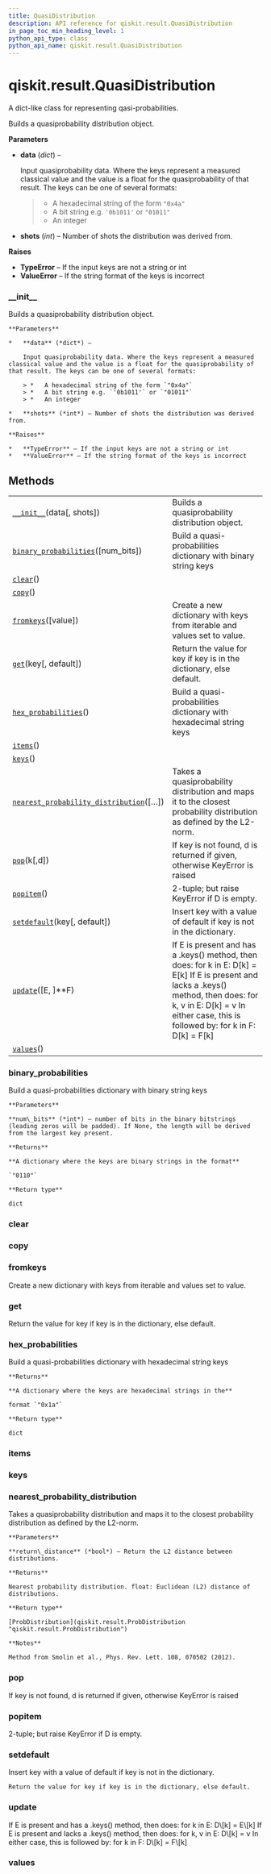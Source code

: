```yaml
---
title: QuasiDistribution
description: API reference for qiskit.result.QuasiDistribution
in_page_toc_min_heading_level: 1
python_api_type: class
python_api_name: qiskit.result.QuasiDistribution
---
```


<span id="qiskit-result-quasidistribution" />

# qiskit.result.QuasiDistribution

<Class id="qiskit.result.QuasiDistribution" isDedicatedPage={true} github="https://github.com/qiskit/qiskit/tree/stable/0.18/qiskit/result/distributions/quasi.py" signature="QuasiDistribution(data, shots=None)" modifiers="class">
  A dict-like class for representing qasi-probabilities.

  Builds a quasiprobability distribution object.

  **Parameters**

  *   **data** (*dict*) –

      Input quasiprobability data. Where the keys represent a measured classical value and the value is a float for the quasiprobability of that result. The keys can be one of several formats:

      > *   A hexadecimal string of the form `"0x4a"`
      > *   A bit string e.g. `'0b1011'` or `"01011"`
      > *   An integer

  *   **shots** (*int*) – Number of shots the distribution was derived from.

  **Raises**

  *   **TypeError** – If the input keys are not a string or int
  *   **ValueError** – If the string format of the keys is incorrect

  ### \_\_init\_\_

  <Function id="qiskit.result.QuasiDistribution.__init__" signature="__init__(data, shots=None)">
    Builds a quasiprobability distribution object.

    **Parameters**

    *   **data** (*dict*) –

        Input quasiprobability data. Where the keys represent a measured classical value and the value is a float for the quasiprobability of that result. The keys can be one of several formats:

        > *   A hexadecimal string of the form `"0x4a"`
        > *   A bit string e.g. `'0b1011'` or `"01011"`
        > *   An integer

    *   **shots** (*int*) – Number of shots the distribution was derived from.

    **Raises**

    *   **TypeError** – If the input keys are not a string or int
    *   **ValueError** – If the string format of the keys is incorrect
  </Function>

  ## Methods

  |                                                                                                                                                                                  |                                                                                                                                                                                                                               |
  | -------------------------------------------------------------------------------------------------------------------------------------------------------------------------------- | ----------------------------------------------------------------------------------------------------------------------------------------------------------------------------------------------------------------------------- |
  | [`__init__`](#qiskit.result.QuasiDistribution.__init__ "qiskit.result.QuasiDistribution.__init__")(data\[, shots])                                                               | Builds a quasiprobability distribution object.                                                                                                                                                                                |
  | [`binary_probabilities`](#qiskit.result.QuasiDistribution.binary_probabilities "qiskit.result.QuasiDistribution.binary_probabilities")(\[num\_bits])                             | Build a quasi-probabilities dictionary with binary string keys                                                                                                                                                                |
  | [`clear`](#qiskit.result.QuasiDistribution.clear "qiskit.result.QuasiDistribution.clear")()                                                                                      |                                                                                                                                                                                                                               |
  | [`copy`](#qiskit.result.QuasiDistribution.copy "qiskit.result.QuasiDistribution.copy")()                                                                                         |                                                                                                                                                                                                                               |
  | [`fromkeys`](#qiskit.result.QuasiDistribution.fromkeys "qiskit.result.QuasiDistribution.fromkeys")(\[value])                                                                     | Create a new dictionary with keys from iterable and values set to value.                                                                                                                                                      |
  | [`get`](#qiskit.result.QuasiDistribution.get "qiskit.result.QuasiDistribution.get")(key\[, default])                                                                             | Return the value for key if key is in the dictionary, else default.                                                                                                                                                           |
  | [`hex_probabilities`](#qiskit.result.QuasiDistribution.hex_probabilities "qiskit.result.QuasiDistribution.hex_probabilities")()                                                  | Build a quasi-probabilities dictionary with hexadecimal string keys                                                                                                                                                           |
  | [`items`](#qiskit.result.QuasiDistribution.items "qiskit.result.QuasiDistribution.items")()                                                                                      |                                                                                                                                                                                                                               |
  | [`keys`](#qiskit.result.QuasiDistribution.keys "qiskit.result.QuasiDistribution.keys")()                                                                                         |                                                                                                                                                                                                                               |
  | [`nearest_probability_distribution`](#qiskit.result.QuasiDistribution.nearest_probability_distribution "qiskit.result.QuasiDistribution.nearest_probability_distribution")(\[…]) | Takes a quasiprobability distribution and maps it to the closest probability distribution as defined by the L2-norm.                                                                                                          |
  | [`pop`](#qiskit.result.QuasiDistribution.pop "qiskit.result.QuasiDistribution.pop")(k\[,d])                                                                                      | If key is not found, d is returned if given, otherwise KeyError is raised                                                                                                                                                     |
  | [`popitem`](#qiskit.result.QuasiDistribution.popitem "qiskit.result.QuasiDistribution.popitem")()                                                                                | 2-tuple; but raise KeyError if D is empty.                                                                                                                                                                                    |
  | [`setdefault`](#qiskit.result.QuasiDistribution.setdefault "qiskit.result.QuasiDistribution.setdefault")(key\[, default])                                                        | Insert key with a value of default if key is not in the dictionary.                                                                                                                                                           |
  | [`update`](#qiskit.result.QuasiDistribution.update "qiskit.result.QuasiDistribution.update")(\[E, ]\*\*F)                                                                        | If E is present and has a .keys() method, then does: for k in E: D\[k] = E\[k] If E is present and lacks a .keys() method, then does: for k, v in E: D\[k] = v In either case, this is followed by: for k in F: D\[k] = F\[k] |
  | [`values`](#qiskit.result.QuasiDistribution.values "qiskit.result.QuasiDistribution.values")()                                                                                   |                                                                                                                                                                                                                               |

  ### binary\_probabilities

  <Function id="qiskit.result.QuasiDistribution.binary_probabilities" signature="binary_probabilities(num_bits=None)">
    Build a quasi-probabilities dictionary with binary string keys

    **Parameters**

    **num\_bits** (*int*) – number of bits in the binary bitstrings (leading zeros will be padded). If None, the length will be derived from the largest key present.

    **Returns**

    **A dictionary where the keys are binary strings in the format**

    `"0110"`

    **Return type**

    dict
  </Function>

  ### clear

  <Function id="qiskit.result.QuasiDistribution.clear" signature="clear() → None. Remove all items from D." />

  ### copy

  <Function id="qiskit.result.QuasiDistribution.copy" signature="copy() → a shallow copy of D" />

  ### fromkeys

  <Function id="qiskit.result.QuasiDistribution.fromkeys" signature="fromkeys(value=None, /)">
    Create a new dictionary with keys from iterable and values set to value.
  </Function>

  ### get

  <Function id="qiskit.result.QuasiDistribution.get" signature="get(key, default=None, /)">
    Return the value for key if key is in the dictionary, else default.
  </Function>

  ### hex\_probabilities

  <Function id="qiskit.result.QuasiDistribution.hex_probabilities" signature="hex_probabilities()">
    Build a quasi-probabilities dictionary with hexadecimal string keys

    **Returns**

    **A dictionary where the keys are hexadecimal strings in the**

    format `"0x1a"`

    **Return type**

    dict
  </Function>

  ### items

  <Function id="qiskit.result.QuasiDistribution.items" signature="items() → a set-like object providing a view on D’s items" />

  ### keys

  <Function id="qiskit.result.QuasiDistribution.keys" signature="keys() → a set-like object providing a view on D’s keys" />

  ### nearest\_probability\_distribution

  <Function id="qiskit.result.QuasiDistribution.nearest_probability_distribution" signature="nearest_probability_distribution(return_distance=False)">
    Takes a quasiprobability distribution and maps it to the closest probability distribution as defined by the L2-norm.

    **Parameters**

    **return\_distance** (*bool*) – Return the L2 distance between distributions.

    **Returns**

    Nearest probability distribution. float: Euclidean (L2) distance of distributions.

    **Return type**

    [ProbDistribution](qiskit.result.ProbDistribution "qiskit.result.ProbDistribution")

    **Notes**

    Method from Smolin et al., Phys. Rev. Lett. 108, 070502 (2012).
  </Function>

  ### pop

  <Function id="qiskit.result.QuasiDistribution.pop" signature="pop(k[, d]) → v, remove specified key and return the corresponding value.">
    If key is not found, d is returned if given, otherwise KeyError is raised
  </Function>

  ### popitem

  <Function id="qiskit.result.QuasiDistribution.popitem" signature="popitem() → (k, v), remove and return some (key, value) pair as a">
    2-tuple; but raise KeyError if D is empty.
  </Function>

  ### setdefault

  <Function id="qiskit.result.QuasiDistribution.setdefault" signature="setdefault(key, default=None, /)">
    Insert key with a value of default if key is not in the dictionary.

    Return the value for key if key is in the dictionary, else default.
  </Function>

  ### update

  <Function id="qiskit.result.QuasiDistribution.update" signature="update([E, ]**F) → None. Update D from dict/iterable E and F.">
    If E is present and has a .keys() method, then does: for k in E: D\[k] = E\[k] If E is present and lacks a .keys() method, then does: for k, v in E: D\[k] = v In either case, this is followed by: for k in F: D\[k] = F\[k]
  </Function>

  ### values

  <Function id="qiskit.result.QuasiDistribution.values" signature="values() → an object providing a view on D’s values" />
</Class>

